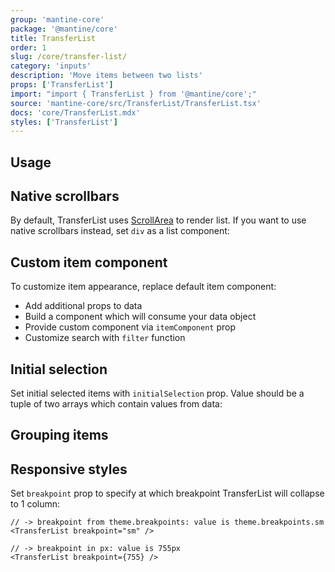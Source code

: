 ```yaml
---
group: 'mantine-core'
package: '@mantine/core'
title: TransferList
order: 1
slug: /core/transfer-list/
category: 'inputs'
description: 'Move items between two lists'
props: ['TransferList']
import: "import { TransferList } from '@mantine/core';"
source: 'mantine-core/src/TransferList/TransferList.tsx'
docs: 'core/TransferList.mdx'
styles: ['TransferList']
---
```



## Usage

<Demo data={TransferListDemos.usage} />

## Native scrollbars

By default, TransferList uses [ScrollArea](/core/scroll-area/) to render list.
If you want to use native scrollbars instead, set `div` as a list component:

<Demo data={TransferListDemos.scrollbars} />

## Custom item component

To customize item appearance, replace default item component:

- Add additional props to data
- Build a component which will consume your data object
- Provide custom component via `itemComponent` prop
- Customize search with `filter` function

<Demo data={TransferListDemos.itemComponent} />

## Initial selection

Set initial selected items with `initialSelection` prop.
Value should be a tuple of two arrays which contain values from data:

<Demo data={TransferListDemos.initialSelection} />

## Grouping items

<Demo data={TransferListDemos.group} />

## Responsive styles

Set `breakpoint` prop to specify at which breakpoint TransferList will collapse to 1 column:

```tsx
// -> breakpoint from theme.breakpoints: value is theme.breakpoints.sm
<TransferList breakpoint="sm" />

// -> breakpoint in px: value is 755px
<TransferList breakpoint={755} />
```

